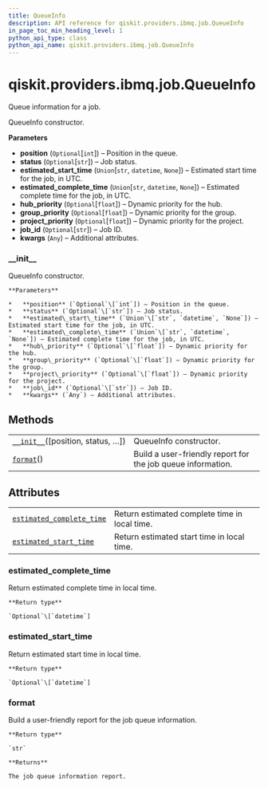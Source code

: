 ```yaml
---
title: QueueInfo
description: API reference for qiskit.providers.ibmq.job.QueueInfo
in_page_toc_min_heading_level: 1
python_api_type: class
python_api_name: qiskit.providers.ibmq.job.QueueInfo
---
```


# qiskit.providers.ibmq.job.QueueInfo

<Class id="qiskit.providers.ibmq.job.QueueInfo" isDedicatedPage={true} github="https://github.com/qiskit/qiskit-ibmq-provider/tree/stable/0.14/qiskit/providers/ibmq/job/queueinfo.py" signature="QueueInfo(position=None, status=None, estimated_start_time=None, estimated_complete_time=None, hub_priority=None, group_priority=None, project_priority=None, job_id=None, **kwargs)">
  Queue information for a job.

  QueueInfo constructor.

  **Parameters**

  *   **position** (`Optional`\[`int`]) – Position in the queue.
  *   **status** (`Optional`\[`str`]) – Job status.
  *   **estimated\_start\_time** (`Union`\[`str`, `datetime`, `None`]) – Estimated start time for the job, in UTC.
  *   **estimated\_complete\_time** (`Union`\[`str`, `datetime`, `None`]) – Estimated complete time for the job, in UTC.
  *   **hub\_priority** (`Optional`\[`float`]) – Dynamic priority for the hub.
  *   **group\_priority** (`Optional`\[`float`]) – Dynamic priority for the group.
  *   **project\_priority** (`Optional`\[`float`]) – Dynamic priority for the project.
  *   **job\_id** (`Optional`\[`str`]) – Job ID.
  *   **kwargs** (`Any`) – Additional attributes.

  ### \_\_init\_\_

  <Function id="qiskit.providers.ibmq.job.QueueInfo.__init__" signature="__init__(position=None, status=None, estimated_start_time=None, estimated_complete_time=None, hub_priority=None, group_priority=None, project_priority=None, job_id=None, **kwargs)">
    QueueInfo constructor.

    **Parameters**

    *   **position** (`Optional`\[`int`]) – Position in the queue.
    *   **status** (`Optional`\[`str`]) – Job status.
    *   **estimated\_start\_time** (`Union`\[`str`, `datetime`, `None`]) – Estimated start time for the job, in UTC.
    *   **estimated\_complete\_time** (`Union`\[`str`, `datetime`, `None`]) – Estimated complete time for the job, in UTC.
    *   **hub\_priority** (`Optional`\[`float`]) – Dynamic priority for the hub.
    *   **group\_priority** (`Optional`\[`float`]) – Dynamic priority for the group.
    *   **project\_priority** (`Optional`\[`float`]) – Dynamic priority for the project.
    *   **job\_id** (`Optional`\[`str`]) – Job ID.
    *   **kwargs** (`Any`) – Additional attributes.
  </Function>

  ## Methods

  |                                                                                                                                    |                                                             |
  | ---------------------------------------------------------------------------------------------------------------------------------- | ----------------------------------------------------------- |
  | [`__init__`](#qiskit.providers.ibmq.job.QueueInfo.__init__ "qiskit.providers.ibmq.job.QueueInfo.__init__")(\[position, status, …]) | QueueInfo constructor.                                      |
  | [`format`](#qiskit.providers.ibmq.job.QueueInfo.format "qiskit.providers.ibmq.job.QueueInfo.format")()                             | Build a user-friendly report for the job queue information. |

  ## Attributes

  |                                                                                                                                                         |                                               |
  | ------------------------------------------------------------------------------------------------------------------------------------------------------- | --------------------------------------------- |
  | [`estimated_complete_time`](#qiskit.providers.ibmq.job.QueueInfo.estimated_complete_time "qiskit.providers.ibmq.job.QueueInfo.estimated_complete_time") | Return estimated complete time in local time. |
  | [`estimated_start_time`](#qiskit.providers.ibmq.job.QueueInfo.estimated_start_time "qiskit.providers.ibmq.job.QueueInfo.estimated_start_time")          | Return estimated start time in local time.    |

  ### estimated\_complete\_time

  <Function id="qiskit.providers.ibmq.job.QueueInfo.estimated_complete_time" signature="property estimated_complete_time">
    Return estimated complete time in local time.

    **Return type**

    `Optional`\[`datetime`]
  </Function>

  ### estimated\_start\_time

  <Function id="qiskit.providers.ibmq.job.QueueInfo.estimated_start_time" signature="property estimated_start_time">
    Return estimated start time in local time.

    **Return type**

    `Optional`\[`datetime`]
  </Function>

  ### format

  <Function id="qiskit.providers.ibmq.job.QueueInfo.format" signature="format()">
    Build a user-friendly report for the job queue information.

    **Return type**

    `str`

    **Returns**

    The job queue information report.
  </Function>
</Class>


